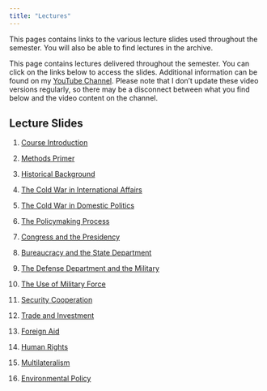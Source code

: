 ---
title: "Lectures"
---

This pages contains links to the various lecture slides used throughout the semester. You will also be able to find lectures in the archive.

This page contains lectures delivered throughout the semester. You can click on the links below to access the slides. Additional information can be found on my [YouTube Channel](https://www.youtube.com/channel/UC7AzCLAufJAMCKkDL77clzw). Please note that I don't update these video versions regularly, so there may be a disconnect between what you find below and the video content on the channel.

## Lecture Slides

1. [Course Introduction](lectures/introduction.html)

2. [Methods Primer](lectures/methods-primer.html)

3. [Historical Background](lectures/historical-background.html)

4. [The Cold War in International Affairs](lectures/cold-war-international.html)

5. [The Cold War in Domestic Politics](lectures/cold-war-domestic.html)

6. [The Policymaking Process](lectures/policymaking.html)

7. [Congress and the Presidency](lectures/congress-and-presidency.html)

8. [Bureaucracy and the State Department](lectures/bureaucracy.html)

9. [The Defense Department and the Military](lectures/defense-military.html)

10. [The Use of Military Force](lectures/military-force.html)

11. [Security Cooperation](lectures/security-cooperation.html)

12. [Trade and Investment](lectures/trade-investment.html)

13. [Foreign Aid](lectures/foreign-aid.html)

14. [Human Rights](lectures/human-rights.html)

15. [Multilateralism](lectures/multilateralism.html)

16. [Environmental Policy](lectures/environmental-policy.html)
